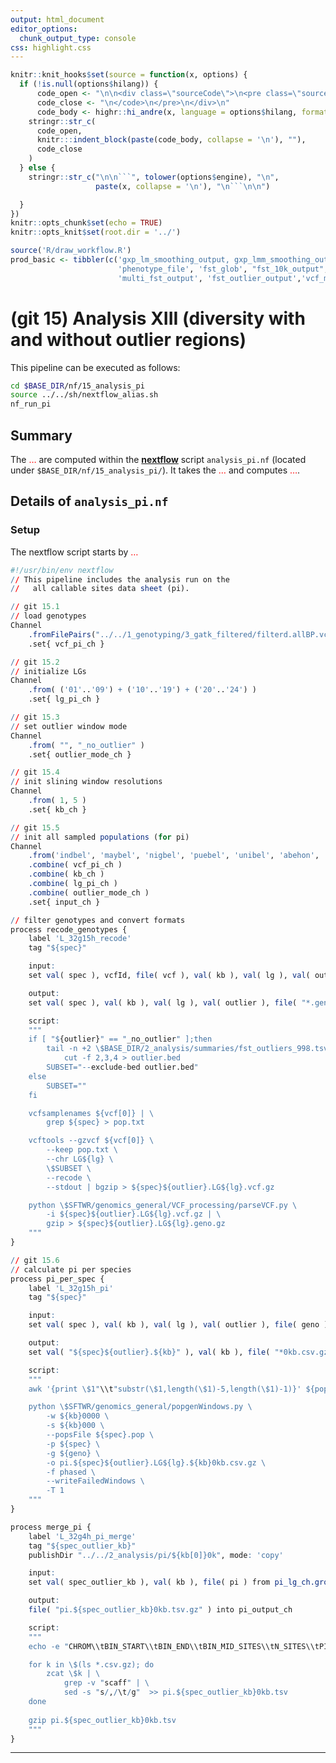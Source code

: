 ```yaml
---
output: html_document
editor_options:
  chunk_output_type: console
css: highlight.css
---
```


```r
knitr::knit_hooks$set(source = function(x, options) {
  if (!is.null(options$hilang)) {
      code_open <- "\n\n<div class=\"sourceCode\">\n<pre class=\"sourceCode\">\n<code class=\"sourceCode\">"
      code_close <- "\n</code>\n</pre>\n</div>\n"
      code_body <- highr::hi_andre(x, language = options$hilang, format = "html")
    stringr::str_c(
      code_open,
      knitr:::indent_block(paste(code_body, collapse = '\n'), ""),
      code_close
    )
  } else {
    stringr::str_c("\n\n```", tolower(options$engine), "\n",
                   paste(x, collapse = '\n'), "\n```\n\n")

  }
})
knitr::opts_chunk$set(echo = TRUE)
knitr::opts_knit$set(root.dir = '../')
```


```r
source('R/draw_workflow.R')
prod_basic <- tibbler(c('gxp_lm_smoothing_output, gxp_lmm_smoothing_output', 'gemma_results',
                        'phenotype_file', 'fst_glob', "fst_10k_output","fst_50k", 'fst_logs',
                        'multi_fst_output', 'fst_outlier_output','vcf_multi_fst'))
```

# (git 15) Analysis XIII  (diversity with and without outlier regions)

This pipeline can be executed as follows:

```sh
cd $BASE_DIR/nf/15_analysis_pi
source ../../sh/nextflow_alias.sh
nf_run_pi
```

## Summary

The <span style="color:red;">...</span> are computed within the [**nextflow**](https://www.nextflow.io/) script `analysis_pi.nf` (located under `$BASE_DIR/nf/15_analysis_pi/`).
It takes the <span style="color:red;">...</span> and computes <span style="color:red;">...</span>.

## Details of `analysis_pi.nf`

### Setup

The nextflow script starts by <span style="color:red;">...</span>

:::kclass
```r
#!/usr/bin/env nextflow
// This pipeline includes the analysis run on the
//   all callable sites data sheet (pi).

// git 15.1
// load genotypes
Channel
	.fromFilePairs("../../1_genotyping/3_gatk_filtered/filterd.allBP.vcf.{gz,gz.tbi}")
	.set{ vcf_pi_ch }
```


```r
// git 15.2
// initialize LGs
Channel
	.from( ('01'..'09') + ('10'..'19') + ('20'..'24') )
	.set{ lg_pi_ch }
```


```r
// git 15.3
// set outlier window mode
Channel
	.from( "", "_no_outlier" )
	.set{ outlier_mode_ch }
```


```r
// git 15.4
// init slining window resolutions
Channel
	.from( 1, 5 )
	.set{ kb_ch }
```


```r
// git 15.5
// init all sampled populations (for pi)
Channel
	.from('indbel', 'maybel', 'nigbel', 'puebel', 'unibel', 'abehon', 'gumhon', 'nighon', 'puehon', 'ranhon', 'unihon', 'nigpan', 'puepan', 'unipan')
	.combine( vcf_pi_ch )
	.combine( kb_ch )
	.combine( lg_pi_ch )
	.combine( outlier_mode_ch )
	.set{ input_ch }

// filter genotypes and convert formats
process recode_genotypes {
	label 'L_32g15h_recode'
	tag "${spec}"

	input:
	set val( spec ), vcfId, file( vcf ), val( kb ), val( lg ), val( outlier ) from input_ch

	output:
	set val( spec ), val( kb ), val( lg ), val( outlier ), file( "*.geno.gz" ), file( "pop.txt" ) into geno_ch

	script:
	"""
	if [ "${outlier}" == "_no_outlier" ];then
		tail -n +2 \$BASE_DIR/2_analysis/summaries/fst_outliers_998.tsv | \
			cut -f 2,3,4 > outlier.bed 
		SUBSET="--exclude-bed outlier.bed"
	else
		SUBSET=""
	fi

	vcfsamplenames ${vcf[0]} | \
		grep ${spec} > pop.txt

	vcftools --gzvcf ${vcf[0]} \
		--keep pop.txt \
		--chr LG${lg} \
		\$SUBSET \
		--recode \
		--stdout | bgzip > ${spec}${outlier}.LG${lg}.vcf.gz

	python \$SFTWR/genomics_general/VCF_processing/parseVCF.py \
		-i ${spec}${outlier}.LG${lg}.vcf.gz | \
		gzip > ${spec}${outlier}.LG${lg}.geno.gz
	"""
}
```


```r
// git 15.6
// calculate pi per species
process pi_per_spec {
	label 'L_32g15h_pi'
	tag "${spec}"

	input:
	set val( spec ), val( kb ), val( lg ), val( outlier ), file( geno ), file( pop ) from geno_ch

	output:
	set val( "${spec}${outlier}.${kb}" ), val( kb ), file( "*0kb.csv.gz" ) into pi_lg_ch

	script:
	"""
	awk '{print \$1"\\t"substr(\$1,length(\$1)-5,length(\$1)-1)}' ${pop} > ${spec}.pop

	python \$SFTWR/genomics_general/popgenWindows.py \
		-w ${kb}0000 \
		-s ${kb}000 \
		--popsFile ${spec}.pop \
		-p ${spec} \
		-g ${geno} \
		-o pi.${spec}${outlier}.LG${lg}.${kb}0kb.csv.gz \
		-f phased \
		--writeFailedWindows \
		-T 1
	"""
}
```


```r
process merge_pi {
	label 'L_32g4h_pi_merge'
	tag "${spec_outlier_kb}"
	publishDir "../../2_analysis/pi/${kb[0]}0k", mode: 'copy'

	input:
	set val( spec_outlier_kb ), val( kb ), file( pi ) from pi_lg_ch.groupTuple()

	output:
	file( "pi.${spec_outlier_kb}0kb.tsv.gz" ) into pi_output_ch

	script:
	"""
	echo -e "CHROM\\tBIN_START\\tBIN_END\\tBIN_MID_SITES\\tN_SITES\\tPI" > pi.${spec_outlier_kb}0kb.tsv

	for k in \$(ls *.csv.gz); do 
		zcat \$k | \
			grep -v "scaff" | \
			sed -s "s/,/\t/g"  >> pi.${spec_outlier_kb}0kb.tsv
	done
	
	gzip pi.${spec_outlier_kb}0kb.tsv
	"""
}
```
:::

---

